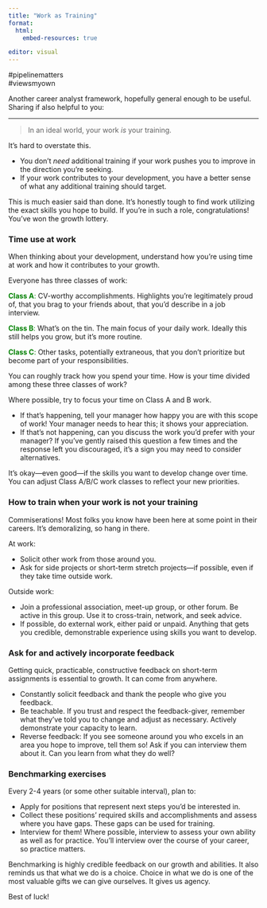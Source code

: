 ```yaml
---
title: "Work as Training"
format: 
  html: 
    embed-resources: true

editor: visual
---
```


\#pipelinematters  
\#viewsmyown

Another career analyst framework, hopefully general enough to be useful.
Sharing if also helpful to you:  

---

> In an ideal world, your work *is* your training.  


It's hard to overstate this.  

-  You don't *need* additional training if your work pushes you to improve in the direction you're seeking. 
-  If your work contributes to your development, you have a better sense of what any additional training should target.  

This is much easier said than done. It’s honestly tough to find work utilizing the exact skills you hope to build. If you’re in such a role, congratulations! You’ve won the growth lottery.  

### Time use at work 

When thinking about your development, understand how you're using time at work and how it contributes to your growth.  

Everyone has three classes of work:  

<font color="green">**Class A**:</font> CV-worthy accomplishments. Highlights you’re legitimately proud of, that you brag to your friends about, that you’d describe in a job interview.  

<font color="green">**Class B**:</font> What’s on the tin. The main focus of your daily work. Ideally this still helps you grow, but it’s more routine.  

<font color="green">**Class C**:</font> Other tasks, potentially extraneous, that you don’t prioritize but become part of your responsibilities.  

You can roughly track how you spend your time. How is your time divided among these three classes of work?  

Where possible, try to focus your time on Class A and B work.  

-  If that’s happening, tell your manager how happy you are with this scope of work! Your manager needs to hear this; it shows your appreciation.      
-  If that’s not happening, can you discuss the work you'd prefer with your manager? If you've gently raised this question a few times and the response left you discouraged, it's a sign you may need to consider alternatives.  

It’s okay—even good—if the skills you want to develop change over time. You can adjust Class A/B/C work classes to reflect your new priorities.  

### How to train when your work is not your training

Commiserations! Most folks you know have been here at some point in their careers. It's demoralizing, so hang in there.  

At work:  

-  Solicit other work from those around you.  
-  Ask for side projects or short-term stretch projects—if possible, even if they take time outside work.  

Outside work:  

-  Join a professional association, meet-up group, or other forum. Be active in this group. Use it to cross-train, network, and seek advice.  
-  If possible, do external work, either paid or unpaid. Anything that gets you credible, demonstrable experience using skills you want to develop.  

### Ask for and actively incorporate feedback

Getting quick, practicable, constructive feedback on short-term assignments is essential to growth. It can come from anywhere. 

-  Constantly solicit feedback and thank the people who give you feedback.  
-  Be teachable. If you trust and respect the feedback-giver, remember what they’ve told you to change and adjust as necessary. Actively demonstrate your capacity to learn.  
-  Reverse feedback: If you see someone around you who excels in an area you hope to improve, tell them so! Ask if you can interview them about it. Can you learn from what they do well?

### Benchmarking exercises

Every 2-4 years (or some other suitable interval), plan to:  

-  Apply for positions that represent next steps you’d be interested in.   
-  Collect these positions’ required skills and accomplishments and assess where you have gaps. These gaps can be used for training.  
-  Interview for them! Where possible, interview to assess your own ability as well as for practice. You’ll interview over the course of your career, so practice matters.  

Benchmarking is highly credible feedback on our growth and abilities. It also reminds us that what we do is a choice. Choice in what we do is one of the most valuable gifts we can give ourselves. It gives us agency.  

Best of luck!

